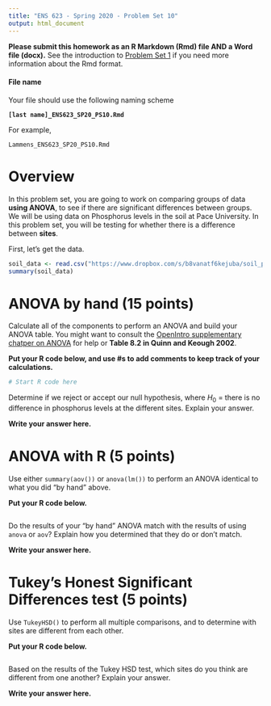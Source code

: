 ```yaml
---
title: "ENS 623 - Spring 2020 - Problem Set 10"
output: html_document
---
```


**Please submit this homework as an R Markdown (Rmd) file AND a Word file (docx).**
See the introduction to [Problem Set 1](http://mlammens.github.io/ENS-623-Research-Stats/problem_sets/Problem-set-1.html) if you need more information about the Rmd format.

#### File name

Your file should use the following naming scheme

**`[last name]_ENS623_SP20_PS10.Rmd`**

For example, 

`Lammens_ENS623_SP20_PS10.Rmd`


# Overview

In this problem set, you are going to work on comparing groups of data **using ANOVA**, to see if there are significant differences between groups.
We will be using data on Phosphorus levels in the soil at Pace University.
In this problem set, you will be testing for whether there is a difference between **sites**. 

First, let's get the data.


```r
soil_data <- read.csv("https://www.dropbox.com/s/b8vanatf6kejuba/soil_p_data.csv?dl=1")
summary(soil_data)
```

# ANOVA by hand (15 points)

Calculate all of the components to perform an ANOVA and build your ANOVA table.
You might want to consult the [OpenIntro supplementary chatper on ANOVA](https://www.openintro.org/download.php?file=stat_extra_anova_calculations&referrer=/stat/textbook.php) for help or **Table 8.2 in Quinn and Keough 2002**.

**Put your R code below, and use #s to add comments to keep track of your calculations.**

```r
# Start R code here


```



Determine if we reject or accept our null hypothesis, where $H_0$ = there is no difference in phosphorus levels at the different sites. Explain your answer.

**Write your answer here.**


# ANOVA with R (5 points)

Use either `summary(aov())` or `anova(lm())` to perform an ANOVA identical to what you did "by hand" above.

**Put your R code below.**

```r



```

Do the results of your "by hand" ANOVA match with the results of using `anova` or `aov`? Explain how you determined that they do or don't match.

**Write your answer here.**


# Tukey's Honest Significant Differences test (5 points)

Use `TukeyHSD()` to perform all multiple comparisons, and to determine with sites are different from each other.

**Put your R code below.**

```r



```

Based on the results of the Tukey HSD test, which sites do you think are different from one another? Explain your answer.

**Write your answer here.**
